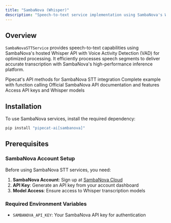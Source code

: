 ```yaml
---
title: "SambaNova (Whisper)"
description: "Speech-to-text service implementation using SambaNova's Whisper API"
---
```


## Overview

`SambaNovaSTTService` provides speech-to-text capabilities using SambaNova's hosted Whisper API with Voice Activity Detection (VAD) for optimized processing. It efficiently processes speech segments to deliver accurate transcription with SambaNova's high-performance inference platform.

<CardGroup cols={2}>
  <Card
    title="SambaNova STT API Reference"
    icon="code"
    href="https://reference-server.pipecat.ai/en/latest/api/pipecat.services.sambanova.stt.html"
  >
    Pipecat's API methods for SambaNova STT integration
  </Card>
  <Card
    title="Example Implementation"
    icon="play"
    href="https://github.com/pipecat-ai/pipecat/blob/main/examples/foundational/14s-function-calling-sambanova.py"
  >
    Complete example with function calling
  </Card>
  <Card
    title="SambaNova Documentation"
    icon="book"
    href="https://docs.sambanova.ai/sambastudio/latest/open-ai-api.html"
  >
    Official SambaNova API documentation and features
  </Card>
  <Card
    title="SambaNova Cloud"
    icon="microphone"
    href="https://cloud.sambanova.ai/?utm_source=pipecat&utm_medium=external&utm_campaign=cloud_signup"
  >
    Access API keys and Whisper models
  </Card>
</CardGroup>

## Installation

To use SambaNova services, install the required dependency:

```bash
pip install "pipecat-ai[sambanova]"
```

## Prerequisites

### SambaNova Account Setup

Before using SambaNova STT services, you need:

1. **SambaNova Account**: Sign up at [SambaNova Cloud](https://cloud.sambanova.ai/?utm_source=pipecat&utm_medium=external&utm_campaign=cloud_signup)
2. **API Key**: Generate an API key from your account dashboard
3. **Model Access**: Ensure access to Whisper transcription models

### Required Environment Variables

- `SAMBANOVA_API_KEY`: Your SambaNova API key for authentication
